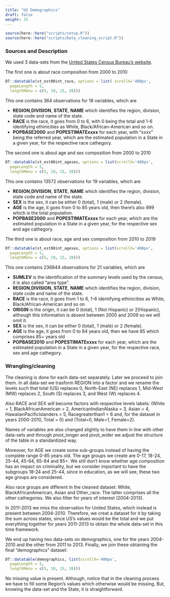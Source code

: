 ```yaml
---
title: "US Demographics"
draft: false
weight: 35
---
```

```r
source(here::here("scripts/setup.R"))
source(here::here("scripts/Data_cleaning_script.R"))
```

### Sources and Description

We used 3 data-sets from the [United States Census Bureau's website](https://www.census.gov/){target="_blank"}.  

The first one is about race composition from 2000 to 2010
```r
DT::datatable(st_est00int_race, options = list( scrollX='400px',
  pageLength = 5,
  lengthMenu = c(5, 10, 15, 20)))
```

This one contains 364 observations for 18 variables, which are

<ul>
  <li> <b>REGION</b>,<b>DIVISION</b>, <b>STATE</b>, <b>NAME</b> which identifies the region, division, state code and name of the state. </li>
  <li> <b>RACE</b> is the race, it goes from 0 to 6, with 0 being the total and 1-6 identifying ethinicities as White, Black/African-American and so on. </li>
  <li> <b>POPBASE2000</b> and <b>POPESTIMATExxxx</b> for each year, with "xxxx" being the referred year, which are the estimated population in a State in a given year, for the respective race cathegory.</li>
</ul>

The second one is about age and sex composition from 2000 to 2010

```r
DT::datatable(st_est00int_agesex, options = list(scrollX='400px',
  pageLength = 5,
  lengthMenu = c(5, 10, 15, 20)))
```
This one contains 13572 observations for 19 variables, which are

<ul>
  <li> <b>REGION</b>,<b>DIVISION</b>, <b>STATE</b>, <b>NAME</b> which identifies the region, division, state code and name of the state. </li>
  <li> <b>SEX</b> is the sex, it can be either 0 (total), 1 (male) or 2 (female). </li>
  <li> <b>AGE</b> is the age, it goes from 0 to 85 years old, then there's also 999 which is the total population. </li>
  <li> <b>POPBASE2000</b> and <b>POPESTIMATExxxx</b> for each year, which are the estimated population in a State in a given year, for the respective sex and age cathegory.</li>
</ul>

The third one is about race, age and sex composition from 2010 to 2019

```r
DT::datatable(st_est00int_agesex, options = list(scrollX='400px',
  pageLength = 5,
  lengthMenu = c(5, 10, 15, 20)))
```
This one contains 236844 observations for 21 variables, which are

<ul>
  <li><b>SUMLEV</b> is the identification of the summary levels used by the census, it is also called "area type".</li>
  <li> <b>REGION</b>,<b>DIVISION</b>, <b>STATE</b>, <b>NAME</b> which identifies the region, division, state code and name of the state. </li>
  <li> <b>RACE</b> is the race, it goes from 1 to 6, 1-6 identifying ethinicities as White, Black/African-American and so on </li>
  <li> <b>ORIGIN</b> is the origin, it can be 0 (total), 1 (Not Hispanic) or 2(Hispanic), although this information is absent between 2000 and 2009 so we will omit it. </li>
  <li> <b>SEX</b> is the sex, it can be either 0 (total), 1 (male) or 2 (female). </li>
  <li> <b>AGE</b> is the age, it goes from 0 to 84 years old, then we have 85 which comprises 85+ years old </li>
  <li> <b>POPBASE2010</b> and <b>POPESTIMATExxxx</b> for each year, which are the estimated population in a State in a given year, for the respective race, sex and age cathegory. </li>
</ul>


### Wrangling/cleaning

The cleaning is done for each data-set separately. Later we proceed to join them.
 In all data-set we trasform REGION into a factor and we rename the levels such that total (US) replaces 0, North-East (NE) replaces 1, Mid-West (MW) replaces 2, South (S) replaces 3, and West (W) replaces 4. 

Also RACE and SEX will become factors  with respective levels labels: 
(White = 1, BlackAfricanAmerican = 2, AmericanIndianAlaska = 3, Asian = 4, HawaiianPacificIslanders = 5, Racegreaterthan1 = 6 and, for the dataset in years 2000-2010, Total = 0) and (Total=0, Male=1, Female=2).

Names of variables are also changed slightly to have them in line with other data-sets and through pivot_longer and pivot_wider we adjust the structure of the table in a standardized way. 

Moreover, for AGE we create some sub-groups instead of having the complete range 0-85 years old. 
The age groups we create are 0-17, 18-24, 25-44, 45-64, 65-84 and 85+. We still don't know whether age composition has an impact on criminality, but we consider important to have the subgroups 18-24 and 25-44, since in education, as we will see, these two age groups are considered. 

Also race groups are different in the cleaned dataset: White, BlackAfricanAmerican, Asian and Other_race. The latter comprises all the other cathegories.
We also filter for years of interest (2004-2013).

In 2011-2013 we miss the observation for United States, which instead is present between 2004-2010. Therefore, we creat a dataset for it by taking the sum across states, since US's values would be the total and we put everything together for years 2011-2013 to obtain the whole data-set in this time framework.

We end up having two data-sets on demographics, one for the years 2004-2010 and the other from 2011 to 2013. 
Finally, we join these obtaining the final "demographics" dataset:

```r
DT::datatable(demographics, list(scrollX='400px',
  pageLength = 5,
  lengthMenu = c(5, 10, 15, 20)))
```

No missing value is present. Although, notice that in the cleaning process we have to fill some Region's values which otherwise would be missing. But, knowing the data-set and the State, it is straightforward.